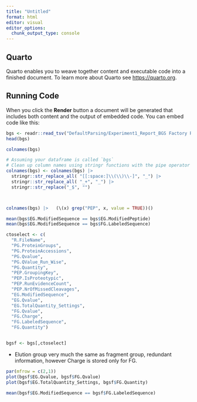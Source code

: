 ```yaml
---
title: "Untitled"
format: html
editor: visual
editor_options: 
  chunk_output_type: console
---
```


## Quarto

Quarto enables you to weave together content and executable code into a finished document. To learn more about Quarto see <https://quarto.org>.

## Running Code

When you click the **Render** button a document will be generated that includes both content and the output of embedded code. You can embed code like this:

```r
bgs <- readr::read_tsv("DefaultParsing/Experiment1_Report_BGS Factory Report (Normal).tsv")
head(bgs)

colnames(bgs)

# Assuming your dataframe is called `bgs`
# Clean up column names using stringr functions with the pipe operator
colnames(bgs) <- colnames(bgs) |>
  stringr::str_replace_all( "[[:space:]\\(\\)\\-]", "_") |>
  stringr::str_replace_all( "_+", "_") |>
  stringr::str_replace("_$", "")



colnames(bgs) |>   (\(x) grep("PEP", x, value = TRUE))()

mean(bgs$EG.ModifiedSequence == bgs$EG.ModifiedPeptide)
mean(bgs$EG.ModifiedSequence == bgs$FG.LabeledSequence)

ctoselect <- c(
  "R.FileName",
  "PG.ProteinGroups",
  "PG.ProteinAccessions",
  "PG.Qvalue",
  "PG.QValue_Run_Wise",
  "PG.Quantity",
  "PEP.GroupingKey",
  "PEP.IsProteotypic",
  "PEP.RunEvidenceCount",
  "PEP.NrOfMissedCleavages",
  "EG.ModifiedSequence",
  "EG.Qvalue",
  "EG.TotalQuantity_Settings",
  "FG.Qvalue",
  "FG.Charge",
  "FG.LabeledSequence",
  "FG.Quantity")


bgsf <- bgs[,ctoselect]


```

-   Elution group very much the same as fragment group, redundant information, however Charge is stored only for FG.

```r
par(mfrow = c(2,1))
plot(bgsf$EG.Qvalue, bgsf$FG.Qvalue)
plot(bgsf$EG.TotalQuantity_Settings, bgsf$FG.Quantity)

```

```r
mean(bgsf$EG.ModifiedSequence == bgsf$FG.LabeledSequence)

```
